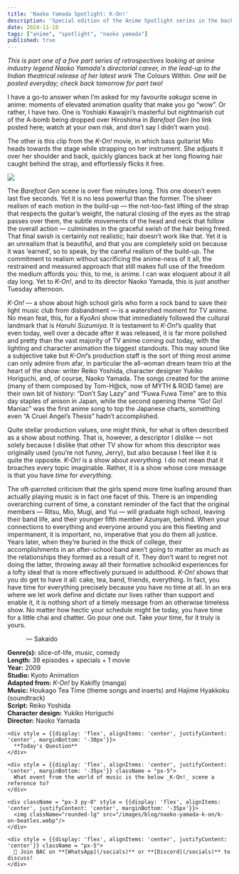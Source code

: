 ```yaml
---
title: 'Naoko Yamada Spotlight: K-On!'
description: 'Special edition of the Anime Spotlight series in the backdrop of upcoming release of "The Colors Within" movie!'
date: 2024-11-18
tags: ["anime", "spotlight", "naoko yamada"]
published: true
---
```


_This is part one of a five part series of retrospectives looking at anime industry legend Naoko Yamada's directorial career, in the lead-up to the Indian theatrical release of her latest work_ The Colours Within. _One will be posted everyday; check back tomorrow for part two!_

I have a go-to answer when I’m asked for my favourite _sakuga_ scene in anime: moments of elevated animation quality that make you go “wow”. Or rather, I have two. One is Yoshiaki Kawajiri’s masterful but nightmarish cut of the A-bomb being dropped over Hiroshima in _Barefoot Gen_ (no link posted here; watch at your own risk, and don’t say I didn’t warn you).

The other is this clip from the _K-On!_ movie, in which bass guitarist Mio heads towards the stage while strapping on her instrument. She adjusts it over her shoulder and back, quickly glances back at her long flowing hair caught behind the strap, and effortlessly flicks it free.


<div style = {{display: 'flex', alignItems: 'center', justifyContent: 'center', marginBottom: '-30px', marginTop: '-30px'}}>
  <img src="/images/blog/naoko-yamada-k-on/mio-akiyama-kon.gif"/>
</div>

The _Barefoot Gen_ scene is over five minutes long. This one doesn’t even last five seconds. Yet it is no less powerful than the former. The sheer realism of each motion in the build-up — the not-too-fast lifting of the strap that respects the guitar’s weight, the natural closing of the eyes as the strap passes over them, the subtle movements of the head and neck that follow the overall action — culminates in the graceful swish of the hair being freed. That final swish is certainly not realistic; hair doesn’t work like that. Yet it is an unrealism that is beautiful, and that you are completely sold on because it was ‘earned’, so to speak, by the careful realism of the build-up. The commitment to realism without sacrificing the anime-ness of it all, the restrained and measured approach that still makes full use of the freedom the medium affords you: this, to me, is anime. I can wax eloquent about it all day long. Yet to _K-On!_, and to its director Naoko Yamada, this is just another Tuesday afternoon.

_K-On!_ — a show about high school girls who form a rock band to save their light music club from disbandment — is a watershed moment for TV anime. No mean feat, this, for a KyoAni show that immediately followed the cultural landmark that is _Haruhi Suzumiya_. It is testament to _K-On!_’s quality that even today, well over a decade after it was released, it is far more polished and pretty than the vast majority of TV anime coming out today, with the lighting and character animation the biggest standouts. This may sound like a subjective take but _K-On!_’s production staff is the sort of thing most anime can only admire from afar, in particular the all-woman dream team trio at the heart of the show: writer Reiko Yoshida, character designer Yukiko Horiguchi, and, of course, Naoko Yamada. The songs created for the anime (many of them composed by Tom-H@ck, now of MYTH & ROID fame) are their own bit of history: “Don’t Say Lazy” and “Fuwa Fuwa Time” are to this day staples of anison in Japan, while the second opening theme “Go! Go! Maniac” was the first anime song to top the Japanese charts, something even “A Cruel Angel’s Thesis” hadn’t accomplished.

Quite stellar production values, one might think, for what is often described as a show about nothing. That is, however, a descriptor I dislike — not solely because I dislike that other TV show for whom this descriptor was originally used (you’re not funny, Jerry), but also because I feel like it is quite the opposite. _K-On!_ is a show about _everything._ I do not mean that it broaches every topic imaginable. Rather, it is a show whose core message is that you have _time_ for _everything_.

The oft-parroted criticism that the girls spend more time loafing around than actually playing music is in fact one facet of this. There is an impending overarching current of time, a constant reminder of the fact that the original members — Ritsu, Mio, Mugi, and Yui — will graduate high school, leaving their band life, and their younger fifth member Azunyan, behind. When your connections to everything and everyone around you are this fleeting and impermanent, it is important, no, imperative that you do them all justice. Years later, when they’re buried in the thick of college, their accomplishments in an after-school band aren’t going to matter as much as the relationships they formed as a result of it. They don’t want to regret not doing the latter, throwing away all their formative schoolkid experiences for a lofty ideal that is more effectively pursued in adulthood. _K-On!_ shows that you do get to have it all: cake, tea, band, friends, everything. In fact, you have time for everything precisely because you have no time at all. In an era where we let work define and dictate our lives rather than support and enable it, it is nothing short of a timely message from an otherwise timeless show. No matter how hectic your schedule might be today, you have time for a little chai and chatter. Go pour one out. Take _your_ time, for it truly is yours.

&emsp;&emsp;&emsp;— Sakaido

**Genre(s):** slice-of-life, music, comedy \
**Length:** 39 episodes + specials + 1 movie \
**Year:** 2009 \
**Studio:** Kyoto Animation \
**Adapted from:** _K-On!_ by Kakifly (manga) \
**Music:** Houkago Tea Time (theme songs and inserts) and Hajime Hyakkoku (soundtrack) \
**Script:** Reiko Yoshida \
**Character design:** Yukiko Horiguchi \
**Director:** Naoko Yamada

<div style = {{display: 'flex', alignItems: 'center', justifyContent: 'center', marginBottom: '20px', marginTop: '0px'}}>
  <div className="w-full max-w-fit bg-white border rounded-xl shadow dark:bg-[#191919] border-[#EA4168] align-center">
  
    <div style = {{display: 'flex', alignItems: 'center', justifyContent: 'center', marginBottom: '-30px'}}>
      **Today's Question**
    </div>

    <div style = {{display: 'flex', alignItems: 'center', justifyContent: 'center', marginBottom: '-35px'}} className = "px-5">
      What event from the world of music is the below _K-On!_ scene a reference to?
    </div>

    <div className = "px-3 py-0" style = {{display: 'flex', alignItems: 'center', justifyContent: 'center', marginBottom: '-35px'}}>
      <img className="rounded-lg" src="/images/blog/naoko-yamada-k-on/k-on-beatles.webp"/>
    </div>

    <div style = {{display: 'flex', alignItems: 'center', justifyContent: 'center'}} className = "px-5">
      📢 Join BAC on **[WhatsApp](/socials)** or **[Discord](/socials)** to discuss!
    </div>
  
  </div>
</div>



